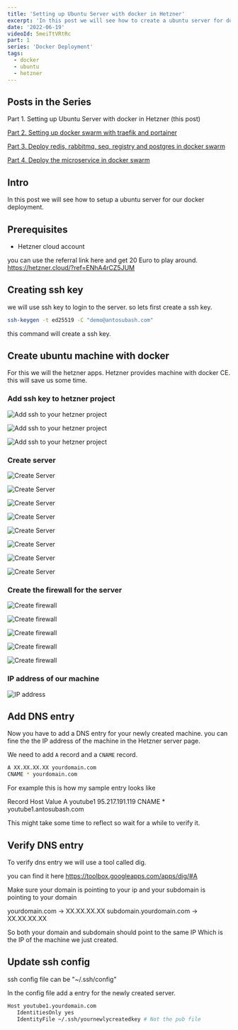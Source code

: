 ```yaml
---
title: 'Setting up Ubuntu Server with docker in Hetzner'
excerpt: 'In this post we will see how to create a ubuntu server for docker deployment.'
date: '2022-06-19'
videoId: 5meiTtVRtRc
part: 1
series: 'Docker Deployment'
tags:
  - docker
  - ubuntu
  - hetzner
---
```


## Posts in the Series

Part 1. Setting up Ubuntu Server with docker in Hetzner (this post)

[Part 2. Setting up docker swarm with traefik and portainer](/posts/part-2-setup-docker-swarm-with-traefik-and-portainer)

[Part 3. Deploy redis, rabbitmq, seq, registry and postgres in docker swarm](/posts/part-3-deploy-registry-redis-rabitmq-postgresql-in-docker)

[Part 4. Deploy the microservice in docker swarm](/posts/part-4-prepare-and-deploy-microservice-in-docker)

<TOCInline toc={props.toc} asDisclosure />

## Intro

In this post we will see how to setup a ubuntu server for our docker deployment.

## Prerequisites

- Hetzner cloud account

you can use the referral link here and get 20 Euro to play around. https://hetzner.cloud/?ref=ENhA4rCZ5JUM

## Creating ssh key

we will use ssh key to login to the server. so lets first create a ssh key.

```bash
ssh-keygen -t ed25519 -C "demo@antosubash.com"
```

this command will create a ssh key.

## Create ubuntu machine with docker

For this we will the hetzner apps. Hetzner provides machine with docker CE. this will save us some time.

### Add ssh key to hetzner project

![Add ssh to your hetzner project](https://raw.githubusercontent.com/antosubash/images/main/assets/posts/docker-deployment/hetzner1.png)

![Add ssh to your hetzner project](https://raw.githubusercontent.com/antosubash/images/main/assets/posts/docker-deployment/hetzner2.png)

![Add ssh to your hetzner project](https://raw.githubusercontent.com/antosubash/images/main/assets/posts/docker-deployment/hetzner3.png)

### Create server

![Create Server](https://raw.githubusercontent.com/antosubash/images/main/assets/posts/docker-deployment/hetzner4.png)

![Create Server](https://raw.githubusercontent.com/antosubash/images/main/assets/posts/docker-deployment/hetzner5.png)

![Create Server](https://raw.githubusercontent.com/antosubash/images/main/assets/posts/docker-deployment/hetzner6.png)

![Create Server](https://raw.githubusercontent.com/antosubash/images/main/assets/posts/docker-deployment/hetzner7.png)

![Create Server](https://raw.githubusercontent.com/antosubash/images/main/assets/posts/docker-deployment/hetzner8.png)

![Create Server](https://raw.githubusercontent.com/antosubash/images/main/assets/posts/docker-deployment/hetzner9.png)

![Create Server](https://raw.githubusercontent.com/antosubash/images/main/assets/posts/docker-deployment/hetzner10.png)

![Create Server](https://raw.githubusercontent.com/antosubash/images/main/assets/posts/docker-deployment/hetzner11.png)

### Create the firewall for the server

![Create firewall](https://raw.githubusercontent.com/antosubash/images/main/assets/posts/docker-deployment/hetzner12.png)

![Create firewall](https://raw.githubusercontent.com/antosubash/images/main/assets/posts/docker-deployment/hetzner13.png)

![Create firewall](https://raw.githubusercontent.com/antosubash/images/main/assets/posts/docker-deployment/hetzner14.png)

![Create firewall](https://raw.githubusercontent.com/antosubash/images/main/assets/posts/docker-deployment/hetzner15.png)

![Create firewall](https://raw.githubusercontent.com/antosubash/images/main/assets/posts/docker-deployment/hetzner16.png)

### IP address of our machine

![IP address](https://raw.githubusercontent.com/antosubash/images/main/assets/posts/docker-deployment/hetzner17.png)

## Add DNS entry

Now you have to add a DNS entry for your newly created machine. you can fine the the IP address of the machine in the Hetzner server page.

We need to add `A` record and a `CNAME` record.

```bash
A XX.XX.XX.XX yourdomain.com
CNAME * yourdomain.com
```

For example this is how my sample entry looks like

Record Host Value
A youtube1 95.217.191.119
CNAME \* youtube1.antosubash.com

This might take some time to reflect so wait for a while to verify it.

## Verify DNS entry

To verify dns entry we will use a tool called dig.

you can find it here https://toolbox.googleapps.com/apps/dig/#A

Make sure your domain is pointing to your ip and your subdomain is pointing to your domain

yourdomain.com -> XX.XX.XX.XX
subdomain.yourdomain.com -> XX.XX.XX.XX

So both your domain and subdomain should point to the same IP Which is the IP of the machine we just created.

## Update ssh config

ssh config file can be "~/.ssh/config"

In the config file add a entry for the newly created server.

```bash
Host youtube1.yourdomain.com
   IdentitiesOnly yes
   IdentityFile ~/.ssh/yournewlycreatedkey # Not the pub file
```
